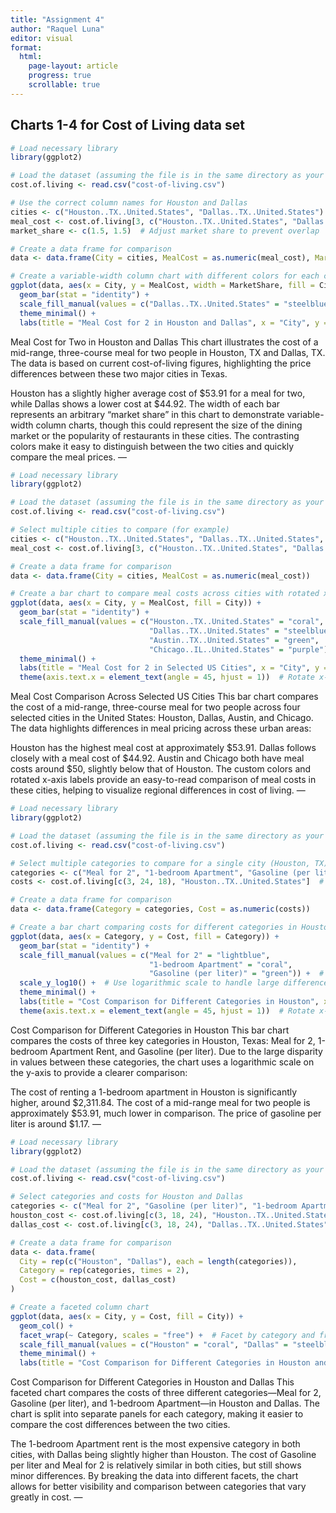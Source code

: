 ---
title: "Assignment 4"
author: "Raquel Luna"
editor: visual
format:
  html:
    page-layout: article
    progress: true
    scrollable: true
---

## Charts 1-4 for Cost of Living data set

```{r, echo=FALSE, warning=FALSE}
# Load necessary library
library(ggplot2)

# Load the dataset (assuming the file is in the same directory as your Quarto file)
cost.of.living <- read.csv("cost-of-living.csv")

# Use the correct column names for Houston and Dallas
cities <- c("Houston..TX..United.States", "Dallas..TX..United.States")
meal_cost <- cost.of.living[3, c("Houston..TX..United.States", "Dallas..TX..United.States")]  # Extract "Meal for 2" costs
market_share <- c(1.5, 1.5)  # Adjust market share to prevent overlap

# Create a data frame for comparison
data <- data.frame(City = cities, MealCost = as.numeric(meal_cost), MarketShare = market_share)

# Create a variable-width column chart with different colors for each city
ggplot(data, aes(x = City, y = MealCost, width = MarketShare, fill = City)) +
  geom_bar(stat = "identity") +
  scale_fill_manual(values = c("Dallas..TX..United.States" = "steelblue", "Houston..TX..United.States" = "coral")) +  # Custom colors
  theme_minimal() +
  labs(title = "Meal Cost for 2 in Houston and Dallas", x = "City", y = "Cost (USD)")

```
Meal Cost for Two in Houston and Dallas
This chart illustrates the cost of a mid-range, three-course meal for two people in Houston, TX and Dallas, TX. The data is based on current cost-of-living figures, highlighting the price differences between these two major cities in Texas.

Houston has a slightly higher average cost of $53.91 for a meal for two, while Dallas shows a lower cost at $44.92.
The width of each bar represents an arbitrary "market share" in this chart to demonstrate variable-width column charts, though this could represent the size of the dining market or the popularity of restaurants in these cities.
The contrasting colors make it easy to distinguish between the two cities and quickly compare the meal prices.
---

```{r, echo=FALSE, warning=FALSE}
# Load necessary library
library(ggplot2)

# Load the dataset (assuming the file is in the same directory as your Quarto file)
cost.of.living <- read.csv("cost-of-living.csv")

# Select multiple cities to compare (for example)
cities <- c("Houston..TX..United.States", "Dallas..TX..United.States", "Austin..TX..United.States", "Chicago..IL..United.States")
meal_cost <- cost.of.living[3, c("Houston..TX..United.States", "Dallas..TX..United.States", "Austin..TX..United.States", "Chicago..IL..United.States")]  # Extract "Meal for 2" costs

# Create a data frame for comparison
data <- data.frame(City = cities, MealCost = as.numeric(meal_cost))

# Create a bar chart to compare meal costs across cities with rotated x-axis labels
ggplot(data, aes(x = City, y = MealCost, fill = City)) +
  geom_bar(stat = "identity") +
  scale_fill_manual(values = c("Houston..TX..United.States" = "coral", 
                               "Dallas..TX..United.States" = "steelblue", 
                               "Austin..TX..United.States" = "green", 
                               "Chicago..IL..United.States" = "purple")) +  # Custom colors for each city
  theme_minimal() +
  labs(title = "Meal Cost for 2 in Selected US Cities", x = "City", y = "Cost (USD)") +
  theme(axis.text.x = element_text(angle = 45, hjust = 1))  # Rotate x-axis labels

```
Meal Cost Comparison Across Selected US Cities
This bar chart compares the cost of a mid-range, three-course meal for two people across four selected cities in the United States: Houston, Dallas, Austin, and Chicago. The data highlights differences in meal pricing across these urban areas:

Houston has the highest meal cost at approximately $53.91.
Dallas follows closely with a meal cost of $44.92.
Austin and Chicago both have meal costs around $50, slightly below that of Houston.
The custom colors and rotated x-axis labels provide an easy-to-read comparison of meal costs in these cities, helping to visualize regional differences in cost of living.
---

```{r, echo=FALSE, warning=FALSE}
# Load necessary library
library(ggplot2)

# Load the dataset (assuming the file is in the same directory as your Quarto file)
cost.of.living <- read.csv("cost-of-living.csv")

# Select multiple categories to compare for a single city (Houston, TX)
categories <- c("Meal for 2", "1-bedroom Apartment", "Gasoline (per liter)")
costs <- cost.of.living[c(3, 24, 18), "Houston..TX..United.States"]  # Select rows for Meal cost, Apartment Rent, and Gasoline price

# Create a data frame for comparison
data <- data.frame(Category = categories, Cost = as.numeric(costs))

# Create a bar chart comparing costs for different categories in Houston with a logarithmic y-scale
ggplot(data, aes(x = Category, y = Cost, fill = Category)) +
  geom_bar(stat = "identity") +
  scale_fill_manual(values = c("Meal for 2" = "lightblue", 
                               "1-bedroom Apartment" = "coral", 
                               "Gasoline (per liter)" = "green")) +  # Custom colors for each category
  scale_y_log10() +  # Use logarithmic scale to handle large differences
  theme_minimal() +
  labs(title = "Cost Comparison for Different Categories in Houston", x = "Category", y = "Cost (USD, Log Scale)") +
  theme(axis.text.x = element_text(angle = 45, hjust = 1))  # Rotate x-axis labels for readability
```
Cost Comparison for Different Categories in Houston
This bar chart compares the costs of three key categories in Houston, Texas: Meal for 2, 1-bedroom Apartment Rent, and Gasoline (per liter). Due to the large disparity in values between these categories, the chart uses a logarithmic scale on the y-axis to provide a clearer comparison:

The cost of renting a 1-bedroom apartment in Houston is significantly higher, around $2,311.84.
The cost of a mid-range meal for two people is approximately $53.91, much lower in comparison.
The price of gasoline per liter is around $1.17.
---

```{r, echo=FALSE, warning=FALSE}
# Load necessary library
library(ggplot2)

# Load the dataset (assuming the file is in the same directory as your Quarto file)
cost.of.living <- read.csv("cost-of-living.csv")

# Select categories and costs for Houston and Dallas
categories <- c("Meal for 2", "Gasoline (per liter)", "1-bedroom Apartment")
houston_cost <- cost.of.living[c(3, 18, 24), "Houston..TX..United.States"]
dallas_cost <- cost.of.living[c(3, 18, 24), "Dallas..TX..United.States"]

# Create a data frame for comparison
data <- data.frame(
  City = rep(c("Houston", "Dallas"), each = length(categories)),
  Category = rep(categories, times = 2),
  Cost = c(houston_cost, dallas_cost)
)

# Create a faceted column chart
ggplot(data, aes(x = City, y = Cost, fill = City)) +
  geom_col() +
  facet_wrap(~ Category, scales = "free") +  # Facet by category and free scales
  scale_fill_manual(values = c("Houston" = "coral", "Dallas" = "steelblue")) +  # Custom colors for each city
  theme_minimal() +
  labs(title = "Cost Comparison for Different Categories in Houston and Dallas", x = "City", y = "Cost (USD)")

```
Cost Comparison for Different Categories in Houston and Dallas
This faceted chart compares the costs of three different categories—Meal for 2, Gasoline (per liter), and 1-bedroom Apartment—in Houston and Dallas. The chart is split into separate panels for each category, making it easier to compare the cost differences between the two cities.

The 1-bedroom Apartment rent is the most expensive category in both cities, with Dallas being slightly higher than Houston.
The cost of Gasoline per liter and Meal for 2 is relatively similar in both cities, but still shows minor differences.
By breaking the data into different facets, the chart allows for better visibility and comparison between categories that vary greatly in cost.
---
